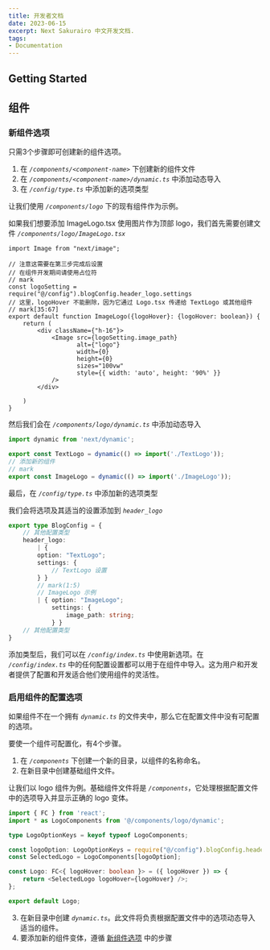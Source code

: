 ```yaml
---
title: 开发者文档
date: 2023-06-15
excerpt: Next Sakurairo 中文开发文档.
tags:
- Documentation
---
```


## Getting Started


## 组件

### 新组件选项

只需3个步骤即可创建新的组件选项。

1. 在 _`/components/<component-name>`_ 下创建新的组件文件
2. 在 _`/components/<component-name>/dynamic.ts`_ 中添加动态导入
3. 在 _`/config/type.ts`_ 中添加新的选项类型

让我们使用 _`/components/logo`_ 下的现有组件作为示例。

如果我们想要添加 ImageLogo.tsx 使用图片作为顶部 logo，我们首先需要创建文件  _`/components/logo/ImageLogo.tsx`_

```tsx /components/logo/ImageLogo.tsx
import Image from "next/image";

// 注意这需要在第三步完成后设置
// 在组件开发期间请使用占位符
// mark
const logoSetting = require("@/config").blogConfig.header_logo.settings
// 这里，logoHover 不能删除，因为它通过 Logo.tsx 传递给 TextLogo 或其他组件
// mark[35:67]
export default function ImageLogo({logoHover}: {logoHover: boolean}) {
    return (
        <div className={"h-16"}>
            <Image src={logoSetting.image_path}
                   alt={"logo"}
                   width={0}
                   height={0}
                   sizes="100vw"
                   style={{ width: 'auto', height: '90%' }}
            />
        </div>

    )
}
```

然后我们会在 _`/components/logo/dynamic.ts`_ 中添加动态导入

```ts /components/logo/dynamic.ts
import dynamic from 'next/dynamic';

export const TextLogo = dynamic(() => import('./TextLogo'));
// 添加新的组件
// mark
export const ImageLogo = dynamic(() => import('./ImageLogo'));
```

最后，在  _`/config/type.ts`_ 中添加新的选项类型

我们会将选项及其适当的设置添加到  _`header_logo`_
```ts /config/type.ts
export type BlogConfig = {
    // 其他配置类型
    header_logo:
        | {
        option: "TextLogo";
        settings: {
            // TextLogo 设置
        } }
        // mark(1:5)
        // ImageLogo 示例
        | { option: "ImageLogo";
            settings: {
                image_path: string;
            } }
    // 其他配置类型
}
```

添加类型后，我们可以在 _`/config/index.ts`_ 中使用新选项。在 _`/config/index.ts`_ 中的任何配置设置都可以用于在组件中导入。这为用户和开发者提供了配置和开发适合他们使用组件的灵活性。

### 启用组件的配置选项

如果组件不在一个拥有 _`dynamic.ts`_ 的文件夹中，那么它在配置文件中没有可配置的选项。

要使一个组件可配置化，有4个步骤。

1. 在 _`/components`_ 下创建一个新的目录，以组件的名称命名。
2. 在新目录中创建基础组件文件。

让我们以 logo 组件为例。基础组件文件将是 _`/components`_，它处理根据配置文件中的选项导入并显示正确的 logo 变体。

```typescript /components/logo/Logo.tsx
import { FC } from 'react';
import * as LogoComponents from '@/components/logo/dynamic';

type LogoOptionKeys = keyof typeof LogoComponents;

const logoOption: LogoOptionKeys = require("@/config").blogConfig.header_logo.option;
const SelectedLogo = LogoComponents[logoOption];

const Logo: FC<{ logoHover: boolean }> = ({ logoHover }) => {
    return <SelectedLogo logoHover={logoHover} />;
};

export default Logo;
```

3. 在新目录中创建 _`dynamic.ts`_。此文件将负责根据配置文件中的选项动态导入适当的组件。
4. 要添加新的组件变体，遵循 [新组件选项](#新组件选项) 中的步骤